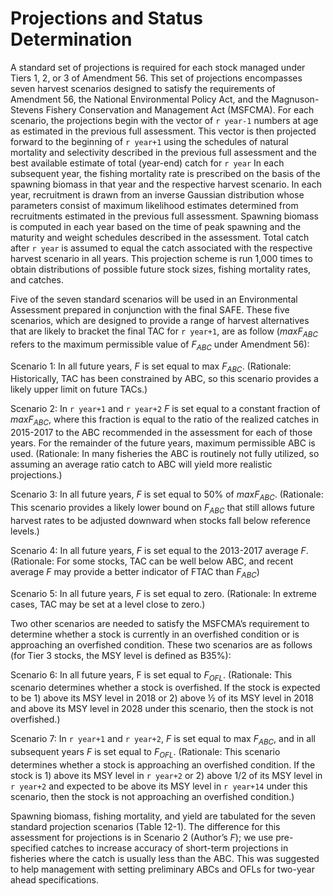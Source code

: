 \allsectionsfont{\raggedright}
# Projections and Status Determination

A standard set of projections is required for each stock managed under Tiers 1, 2, or 3 of Amendment 56. 
This set of projections encompasses seven harvest scenarios designed to satisfy the requirements of Amendment 56, the National Environmental Policy Act, and the Magnuson-Stevens Fishery Conservation and Management Act (MSFCMA).
For each scenario, the projections begin with the vector of `r year-1` numbers at age as estimated in the previous full assessment. 
This vector is then projected forward to the beginning of `r year+1` using the schedules of natural mortality and selectivity described in the previous full assessment and the best available estimate of total (year-end) catch for `r year` 
In each subsequent year, the fishing mortality rate is prescribed on the basis of the spawning biomass in that year and the respective harvest scenario. 
In each year, recruitment is drawn from an inverse Gaussian distribution whose parameters consist of maximum likelihood estimates determined from recruitments estimated in the previous full assessment. 
Spawning biomass is computed in each year based on the time of peak spawning and the maturity and weight schedules described in the assessment. 
Total catch after `r year` is assumed to equal the catch associated with the respective harvest scenario in all years. 
This projection scheme is run 1,000 times to obtain distributions of possible future stock sizes, fishing mortality rates, and catches.

Five of the seven standard scenarios will be used in an Environmental Assessment prepared in conjunction with the final SAFE. 
These five scenarios, which are designed to provide a range of harvest alternatives that are likely to bracket the final TAC for `r year+1`, are as follow ($max F_{ABC}$ refers to the maximum permissible value of $F_{ABC}$ under Amendment 56):

Scenario 1:  In all future years, *F* is set equal to max $F_{ABC}$. (Rationale: Historically, TAC has been constrained by ABC, so this scenario provides a likely upper limit on future TACs.)

Scenario 2:  In `r year+1` and `r year+2` *F* is set equal to a constant fraction of $max F_{ABC}$, where this fraction is equal to the ratio of the realized catches in 2015-2017 to the ABC recommended in  the assessment for each of those years. 
For the remainder of the future years, maximum  permissible ABC is used. 
(Rationale: In many fisheries the ABC is routinely not fully  utilized, so assuming an average ratio catch to ABC will yield more realistic projections.)

Scenario 3:  In all future years, *F* is set equal to 50\% of $max F_{ABC}$. (Rationale: This scenario provides a likely lower bound on $F_{ABC}$ that still allows future harvest rates to be adjusted downward when stocks fall below reference levels.)

Scenario 4:  In all future years, *F* is set equal to the 2013-2017 average *F*. (Rationale: For some stocks, TAC can be well below ABC, and recent average *F* may provide a better indicator of FTAC than $F_{ABC}$)

Scenario 5:  In all future years, *F* is set equal to zero. (Rationale: In extreme cases, TAC may be set at a level close to zero.)

Two other scenarios are needed to satisfy the MSFCMA’s requirement to determine whether a stock is currently in an overfished condition or is approaching an overfished condition. These two scenarios are as follows (for Tier 3 stocks, the MSY level is defined as B35%):

Scenario 6:  In all future years, F is set equal to $F_{OFL}$. 
(Rationale: This scenario determines whether a stock is overfished. 
If the stock is expected to be 1) above its MSY level in 2018 or 2) above ½ of its MSY level in 2018 and above its MSY level in 2028 under this scenario, then the stock is not overfished.)

Scenario 7:  In `r year+1` and `r year+2`, *F* is set equal to max $F_{ABC}$, and in all subsequent years *F* is set equal to $F_{OFL}$. (Rationale: This scenario determines whether a stock is approaching an overfished condition. 
If the stock is 1) above its MSY level in `r year+2` or 2) above 1/2 of its MSY level in `r year+2` and expected to be above its MSY level in `r year+14` under this scenario, then the stock is not approaching an overfished condition.)

Spawning biomass, fishing mortality, and yield are tabulated for the seven standard projection scenarios (Table 12-1). 
The difference for this assessment for projections is in Scenario 2 (Author’s *F*); we use pre-specified catches to increase accuracy of short-term projections in fisheries where the catch is usually less than the ABC. This was suggested to help management with setting preliminary ABCs and OFLs for two-year ahead specifications.

